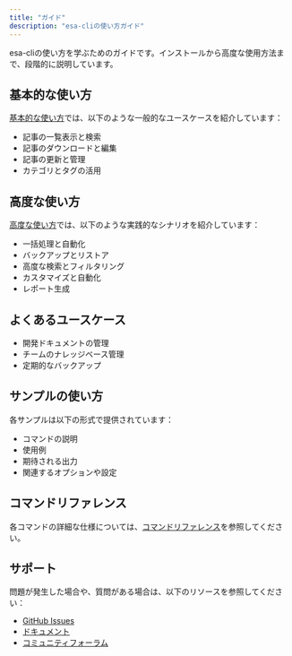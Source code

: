 ```yaml
---
title: "ガイド"
description: "esa-cliの使い方ガイド"
---
```


esa-cliの使い方を学ぶためのガイドです。インストールから高度な使用方法まで、段階的に説明しています。

## 基本的な使い方

[基本的な使い方](/guides/basic-usage/)では、以下のような一般的なユースケースを紹介しています：
- 記事の一覧表示と検索
- 記事のダウンロードと編集
- 記事の更新と管理
- カテゴリとタグの活用

## 高度な使い方

[高度な使い方](/guides/advanced-usage/)では、以下のような実践的なシナリオを紹介しています：
- 一括処理と自動化
- バックアップとリストア
- 高度な検索とフィルタリング
- カスタマイズと自動化
- レポート生成

## よくあるユースケース

- 開発ドキュメントの管理
- チームのナレッジベース管理
- 定期的なバックアップ

## サンプルの使い方

各サンプルは以下の形式で提供されています：
- コマンドの説明
- 使用例
- 期待される出力
- 関連するオプションや設定

## コマンドリファレンス

各コマンドの詳細な仕様については、[コマンドリファレンス](/commands/)を参照してください。

## サポート

問題が発生した場合や、質問がある場合は、以下のリソースを参照してください：
- [GitHub Issues](https://github.com/your-username/esa-cli/issues)
- [ドキュメント](https://esa-cli.example.com/docs)
- [コミュニティフォーラム](https://community.esa-cli.example.com) 